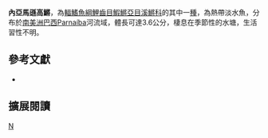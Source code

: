 {{Speciesbox 
| taxon = Hypsolebias coamazonicus
| status = NE
| status_system = IUCN3.1
| authority = [[Costa|Costa]], [[Amorim|Amorim]] & [[Bragança|Bragança]], 2014
| synonyms = 
}}
'''內亞馬遜高鱂'''，為[[輻鰭魚綱|輻鰭魚綱]][[鯉齒目|鯉齒目]][[鰕鱂亞目|鰕鱂亞目]][[溪鱂科|溪鱂科]]的其中一[[種|種]]，為熱帶淡水魚，分布於[[南美洲|南美洲]][[巴西|巴西]]Parnaíba河流域，體長可達3.6公分，棲息在季節性的水塘，生活習性不明。

== 參考文獻 ==
*{{FishBase_species|genus=Hypsolebias|species=coamazonicus|year=2014|month=8}}

== 擴展閱讀 ==
{{refbegin}}
{{wikispecies-inline|Hypsolebias coamazonicus|內亞馬遜高鱂}}
{{refend}}
{{Taxonbar|from=Q28532070}}

[[Category:高鱂屬|N]]


{{魚類小作品}}